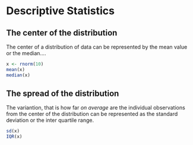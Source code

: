 # Descriptive Statistics {#desc_stat}

## The center of the distribution {#center}

The center of a distribution of data can be represented by the mean value or the median....


```r
x <- rnorm(10)
mean(x)
median(x)
```

## The spread of the distribution {#variance}

The variantion, that is how far _on average_ are the individual observations from the center of the distribution can be represented as the standard deviation or the inter quartile range. 

```r
sd(x)
IQR(x)
```

